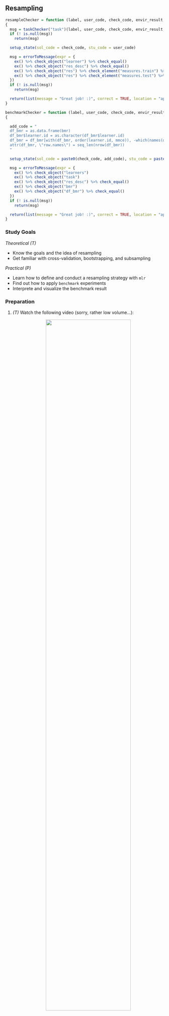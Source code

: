 ## Resampling

```r
resampleChecker = function (label, user_code, check_code, envir_result, evaluate_result, ...)
{
  msg = taskChecker("task")(label, user_code, check_code, envir_result, evaluate_result)
  if (! is.null(msg))
    return(msg)

  setup_state(sol_code = check_code, stu_code = user_code)

  msg = errorToMessage(expr = {
    ex() %>% check_object("learner") %>% check_equal()
    ex() %>% check_object("res_desc") %>% check_equal()
    ex() %>% check_object("res") %>% check_element("measures.train") %>% check_equal()
    ex() %>% check_object("res") %>% check_element("measures.test") %>% check_equal()
  })
  if (! is.null(msg))
    return(msg)

  return(list(message = "Great job! :)", correct = TRUE, location = "append"))
}

benchmarkChecker = function (label, user_code, check_code, envir_result, evaluate_result, ...)
{

  add_code = "
  df_bmr = as.data.frame(bmr)
  df_bmr$learner.id = as.character(df_bmr$learner.id)
  df_bmr = df_bmr[with(df_bmr, order(learner.id, mmce)), -which(names(df_bmr) %in% c(\"task.id\", \"iter\"))]
  attr(df_bmr, \"row.names\") = seq_len(nrow(df_bmr))
  "

  setup_state(sol_code = paste0(check_code, add_code), stu_code = paste0(user_code, add_code))

  msg = errorToMessage(expr = {
    ex() %>% check_object("learners")
    ex() %>% check_object("task")
    ex() %>% check_object("res_desc") %>% check_equal()
    ex() %>% check_object("bmr")
    ex() %>% check_object("df_bmr") %>% check_equal()
  })
  if (! is.null(msg))
    return(msg)

  return(list(message = "Great job! :)", correct = TRUE, location = "append"))
}
```

### Study Goals

*Theoretical (T)*

- Know the goals and the idea of resampling
- Get familiar with cross-validation, bootstrapping, and subsampling

*Practical (P)*

- Learn how to define and conduct a resampling strategy with `mlr`
- Find out how to apply `benchmark` experiments
- Interprete and visualize the benchmark result

### Preparation

1.  *(T)* Watch the following video  (sorry, rather low volume...):
    <center>
    ![](https://youtu.be/eeCtAVkAvSI){width="75%"}
    </center>
    <a href="https://github.com/compstat-lmu/lecture_i2ml/blob/master/slides-pdf/slides-resampling.pdf" target="_blank">Slideset</a>

1. *(P)* Read the `mlr` tutorial about [resampling](https://mlr.mlr-org.com/articles/tutorial/resample.html)

### Exercises

#### *(T)* Quiz

```r
  question("Which statements are true?",
    answer("The method of resampling is a nonparametric method of statistical inference.", correct = TRUE),
    answer("Subsampling is basically a repeated holdout and is also very similar to
           bootstrapping, so subsampling is done with replacement."),
    answer("Estimating the expected generalization error is a goal of resampling.", correct = TRUE),
    answer("In Resampling, the data set is split repeatedly into training and tests
          sets.", correct = TRUE)

  )
```

#### *(P)* Define a resampling strategy

For this exercise we want to evaluate the learner with 10-fold cross-validation. Define the resampling using the function `makeResampleDesc()`:

```r
res_desc = makeResampleDesc(...)
```

```r
# You can specify the 'method' in 'makeResampleDesc()' for different strategies (see '?makeResampleDesc'). For cross validation for instance:
method = "CV"
```

```r
# The parameter are also listed in the help page. To define how many folds use the 'iters' argument:
iters = 10
```

```r
res_desc = makeResampleDesc(method = "CV", iters = 10)
```

```r
res_desc = makeResampleDesc(method = "CV", iters = 10)
```

#### *(P)* Conduct resampling

Now it is time to evaluate the LDA learner (`"classif.lda`") with 10-fold cross-validation on the iris task (`iris.task`). Therefore, use the `resample()` function and specify the learner, task, and the resampling (the seed is required for checking your result, please let it as `123`, otherwise your results cannot be checked):

```r
learner =
task =
res_desc =

set.seed(123)
res = resample(...)
```

```r
# The learner can be specified as character or via `makeLearner`
learner = "classif.lda"
learner = makeLearner(classif.lda)
```

```r
# For the task use the build in `iris.task` or define it by yourself
task = iris.task
task = makeClassifTask(data = iris, target = "Species")
```

```r
# As resampling description use the 10-fold cross validation:
res_desc = cv10
res_desc = makeResampleDesc(method = "CV", iters = 10)
```

```r
# Finally, use resample on all the components to evaluate the learner
res = resample(learner = learner, task = task, resampling = res_desc)
```

```r
learner = "classif.lda"
task = iris.task
res_desc = cv10

set.seed(123)
res = resample(learner = learner, task = task, resampling = res_desc)
```

```r
learner = "classif.lda"
task = iris.task
res_desc = cv10

set.seed(123)
res = resample(learner = learner, task = task, resampling = res_desc)
```

**Note:** The performance measure can also be specified. But in this example we are using the default measure which is, for multiclass classification, the mean misclassification error.

```r
question("What might be the difference of using build in resample objects like 'cv10' or defining them with 'makeResampleDesc()'?",
  answer("There is no difference."),
  answer("'makeResampleDesc' is much more flexible.", correct = TRUE),
  answer("Build in resample objects like 'cv10' can detect automatically if blocking or stratification is required."),
  answer("Blocking or stratification has to be defined within 'makeResampleDesc'.", correct = TRUE)
)
```

#### *(P)* Conduct a benchmark

It might be interesting to compare LDA, QDA, and naive Bayes on the iris task. Instead of calling three times the `resample()` function we now use `benchmark()` to compare multiple learner. Therefore, collect the learner to compare within a list and conduct the benchmark. Now, use just a 3-fold cross-validation to evaluate the performance:

```r
learners = list(...)
task =
res_desc =

set.seed(123)
bmr = benchmark(...)
```

```r
# To compare multiple learner collect hem within a list
learners = list("classif.lda", "classif.qda", "classif.naiveBayes")
```

```r
# Again, use the build in iris task or define your own
task = iris.task
```

```r
# As resampling we know use the 3-fold cross validation
res_desc = cv3
res_desc = makeResampleDesc(method = "CV", iters = 3)
```

```r
# Finally call benchmark
bmr = benchmark(learner = learners, tasks = task, resamplings = res_desc)
```

```r
learners = list("classif.lda", "classif.qda", "classif.naiveBayes")
task = iris.task
res_desc = cv3

set.seed(123)
bmr = benchmark(learner = learners, tasks = task, resamplings = res_desc)
```

```r
learners = list("classif.lda", "classif.qda", "classif.naiveBayes")
task = iris.task
res_desc = cv3

set.seed(123)
bmr = benchmark(learner = learners, tasks = task, resamplings = res_desc)
```

#### *(P)* Visualize the benchmark

Finally, visualize the benchmark result with `plotBMRBoxplots()`

```r
set.seed(123)
bmr =

plotBMRBoxplots(bmr)
```

```r
set.seed(123)
bmr = benchmark(learner = list("classif.lda", "classif.qda", "classif.naiveBayes"), tasks = iris.task, resamplings = cv10)

plotBMRBoxplots(bmr)
```

```r
question("What can you observe?",
  answer("The boxplots are drawn by taking the estimated performance of each fold.", correct = TRUE),
  answer("The median of LDA and QDA is zero.", correct = TRUE),
  answer("LDA seems to work best on the iris task.", correct = TRUE),
  answer("QDA and naive Bayes works equally good."),
  answer("The simplicity of LDA may be the trigger for the result.", correct = TRUE),
  answer("LDA is definitely the best model you can choose for that task.")
)
```